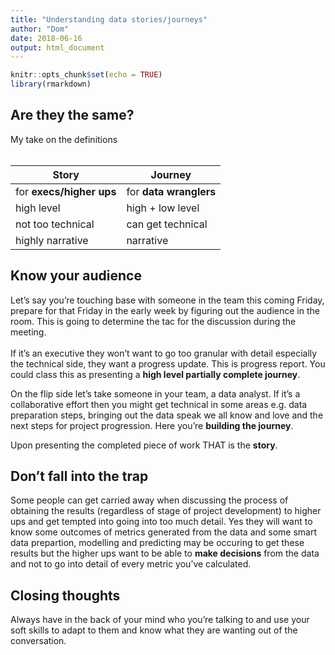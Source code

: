 ```yaml
---
title: "Understanding data stories/journeys"
author: "Dom"
date: 2018-06-16
output: html_document
---
```


```r
knitr::opts_chunk$set(echo = TRUE)
library(rmarkdown)
```

## Are they the same?
My take on the definitions
\
\
<center>
Story                     | Journey
-------------             | -------------
for **execs/higher ups**  | for **data wranglers**
high level                | high + low level
not too technical         | can get technical
highly narrative          | narrative
</center>


## Know your audience
Let's say you're touching base with someone in the team this coming Friday, prepare for that Friday in the early week by figuring out the audience in the room. This is going to determine the tac for the discussion during the meeting.   
\
If it's an executive they won't want to go too granular with detail especially the technical side, they want a progress update. This is progress report. You could class this as presenting a **high level partially complete journey**.

On the flip side let's take someone in your team, a data analyst. If it's a collaborative effort then you might get technical in some areas e.g. data preparation steps, bringing out the data speak we all know and love and the next steps for project progression. Here you're **building the journey**.

Upon presenting the completed piece of work THAT is the **story**.

## Don't fall into the trap  

Some people can get carried away when discussing the process of obtaining the results (regardless of stage of project development) to higher ups and get tempted into going into too much detail. Yes they will want to know some outcomes of metrics generated from the data and some smart data prepartion, modelling and predicting may be occuring to get these results but the higher ups want to be able to **make decisions** from the data and not to go into detail of every metric you've calculated.

## Closing thoughts

Always have in the back of your mind who you're talking to and use your soft skills to adapt to them and know what they are wanting out of the conversation.

